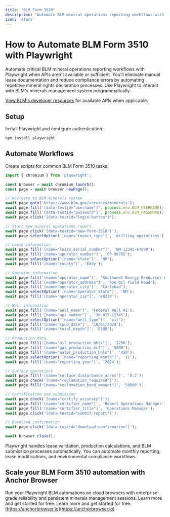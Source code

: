 ```yaml
---
title: "BLM Form 3510"
description: "Automate BLM mineral operations reporting workflows with Playwright when APIs aren't available."
icon: 'stars'
---
```


# How to Automate BLM Form 3510 with Playwright

Automate critical BLM mineral operations reporting workflows with Playwright when APIs aren't available or sufficient. You'll eliminate manual lease documentation and reduce compliance errors by automating repetitive mineral rights declaration processes. Use Playwright to interact with BLM's minerals management system programmatically.

[View BLM's developer resources](https://www.blm.gov/services/geospatial/GISData) for available APIs when applicable.

## Setup

Install Playwright and configure authentication:
```bash
npm install playwright
```

## Automate Workflows

Create scripts for common BLM Form 3510 tasks:

```JavaScript
import { chromium } from 'playwright';

const browser = await chromium.launch();
const page = await browser.newPage();

// Navigate to BLM minerals system
await page.goto('https://www.blm.gov/services/minerals');
await page.fill('[data-testid="username"]', process.env.BLM_USERNAME);
await page.fill('[data-testid="password"]', process.env.BLM_PASSWORD);
await page.click('[data-testid="login-button"]');

// Start new mineral operations report
await page.click('[data-testid="new-form-3510"]');
await page.selectOption('[name="report_type"]', 'drilling_operations');

// Lease information
await page.fill('[name="lease_serial_number"]', 'NM-12345-67890');
await page.fill('[name="operator_number"]', 'OP-98765');
await page.selectOption('[name="state"]', 'NM');
await page.fill('[name="county"]', 'Eddy');

// Operator information
await page.fill('[name="operator_name"]', 'Southwest Energy Resources LLC');
await page.fill('[name="operator_address"]', '456 Oil Field Road');
await page.fill('[name="operator_city"]', 'Carlsbad');
await page.selectOption('[name="operator_state"]', 'NM');
await page.fill('[name="operator_zip"]', '88220');

// Well information
await page.fill('[name="well_name"]', 'Federal Well #1');
await page.fill('[name="api_number"]', '30-015-12345');
await page.selectOption('[name="well_type"]', 'oil');
await page.fill('[name="spud_date"]', '10/01/2024');
await page.fill('[name="total_depth"]', '8500');

// Production data
await page.fill('[name="oil_production_bbls"]', '1250');
await page.fill('[name="gas_production_mcf"]', '5600');
await page.fill('[name="water_production_bbls"]', '450');
await page.selectOption('[name="reporting_month"]', '11');
await page.fill('[name="reporting_year"]', '2024');

// Surface operations
await page.fill('[name="surface_disturbance_acres"]', '5.2');
await page.check('[name="reclamation_required"]');
await page.fill('[name="reclamation_bond_amount"]', '50000');

// Certification and submission
await page.check('[name="certify_accuracy"]');
await page.fill('[name="certifier_name"]', 'Robert Operations Manager');
await page.fill('[name="certifier_title"]', 'Operations Manager');
await page.click('[data-testid="submit-report"]');

// Download confirmation
await page.click('[data-testid="download-confirmation"]');

await browser.close();
```

Playwright handles lease validation, production calculations, and BLM submission processes automatically. You can automate monthly reporting, lease modifications, and environmental compliance workflows.

## Scale your BLM Form 3510 automation with Anchor Browser

Run your Playwright BLM automations on cloud browsers with enterprise-grade reliability and persistent minerals management sessions. Learn more and get started for free: Learn more and get started for free: [https://anchorbrowser.io](https://anchorbrowser.io)
